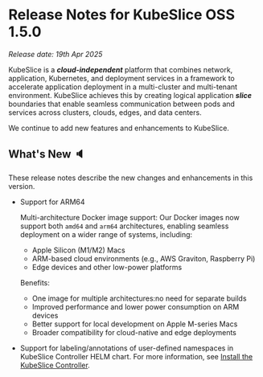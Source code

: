 # Release Notes for KubeSlice OSS 1.5.0

*Release date: 19th Apr 2025*

KubeSlice is a ***cloud-independent*** platform that combines network, application, Kubernetes, and deployment services 
in a framework to accelerate application deployment in a multi-cluster and multi-tenant environment. KubeSlice achieves this 
by creating logical application ***slice*** boundaries that enable seamless communication between pods and services across 
clusters, clouds, edges, and data centers.

We continue to add new features and enhancements to KubeSlice. 

## What's New :speaker:
These release notes describe the new changes and enhancements in this version.

* Support for ARM64
  
  Multi-architecture Docker image support: Our Docker images now support both `amd64` and `arm64` architectures, enabling seamless 
  deployment on a wider range of systems, including:
  - Apple Silicon (M1/M2) Macs
  - ARM-based cloud environments (e.g., AWS Graviton, Raspberry Pi)
  - Edge devices and other low-power platforms

  Benefits:
  - One image for multiple architectures:no need for separate builds
  - Improved performance and lower power consumption on ARM devices
  - Better support for local development on Apple M-series Macs
  - Broader compatibility for cloud-native and edge deployments

* Support for labeling/annotations of user-defined namespaces in KubeSlice Controller HELM chart.
  For more information, see [Install the KubeSlice Controller](/versioned_docs/version-1.5.0/install-kubeslice/yaml/yaml-controller-install.mdx#create-a-kubeslice-controller-yaml).